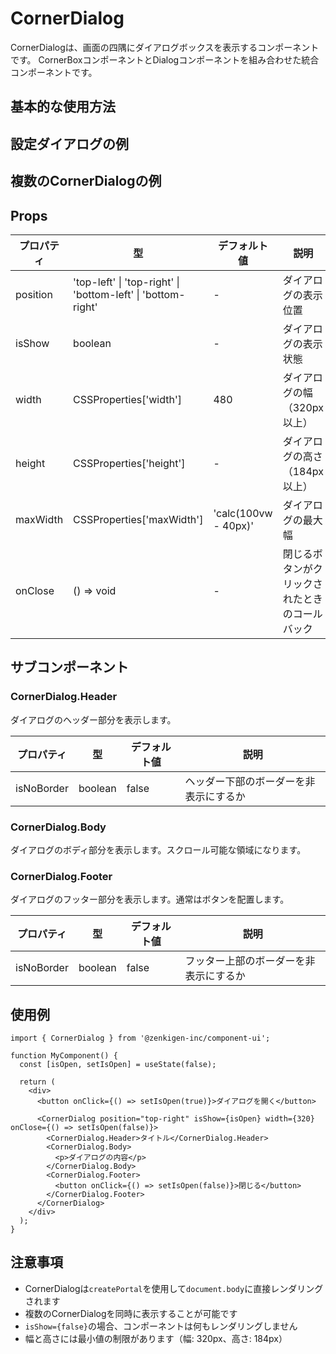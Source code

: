 

<Meta of={CornerDialogStories} />

# CornerDialog

CornerDialogは、画面の四隅にダイアログボックスを表示するコンポーネントです。
CornerBoxコンポーネントとDialogコンポーネントを組み合わせた統合コンポーネントです。

## 基本的な使用方法

<Canvas of={CornerDialogStories.Component} />

## 設定ダイアログの例

<Canvas of={CornerDialogStories.SettingsExample} />

## 複数のCornerDialogの例

<Canvas of={CornerDialogStories.MultipleDialogsExample} />

## Props

| プロパティ | 型                                                           | デフォルト値         | 説明                                           |
| ---------- | ------------------------------------------------------------ | -------------------- | ---------------------------------------------- |
| position   | 'top-left' \| 'top-right' \| 'bottom-left' \| 'bottom-right' | -                    | ダイアログの表示位置                           |
| isShow     | boolean                                                      | -                    | ダイアログの表示状態                           |
| width      | CSSProperties['width']                                       | 480                  | ダイアログの幅（320px以上）                    |
| height     | CSSProperties['height']                                      | -                    | ダイアログの高さ（184px以上）                  |
| maxWidth   | CSSProperties['maxWidth']                                    | 'calc(100vw - 40px)' | ダイアログの最大幅                             |
| onClose    | () => void                                                   | -                    | 閉じるボタンがクリックされたときのコールバック |

## サブコンポーネント

### CornerDialog.Header

ダイアログのヘッダー部分を表示します。

| プロパティ | 型      | デフォルト値 | 説明                                   |
| ---------- | ------- | ------------ | -------------------------------------- |
| isNoBorder | boolean | false        | ヘッダー下部のボーダーを非表示にするか |

### CornerDialog.Body

ダイアログのボディ部分を表示します。スクロール可能な領域になります。

### CornerDialog.Footer

ダイアログのフッター部分を表示します。通常はボタンを配置します。

| プロパティ | 型      | デフォルト値 | 説明                                   |
| ---------- | ------- | ------------ | -------------------------------------- |
| isNoBorder | boolean | false        | フッター上部のボーダーを非表示にするか |

## 使用例

```tsx
import { CornerDialog } from '@zenkigen-inc/component-ui';

function MyComponent() {
  const [isOpen, setIsOpen] = useState(false);

  return (
    <div>
      <button onClick={() => setIsOpen(true)}>ダイアログを開く</button>

      <CornerDialog position="top-right" isShow={isOpen} width={320} onClose={() => setIsOpen(false)}>
        <CornerDialog.Header>タイトル</CornerDialog.Header>
        <CornerDialog.Body>
          <p>ダイアログの内容</p>
        </CornerDialog.Body>
        <CornerDialog.Footer>
          <button onClick={() => setIsOpen(false)}>閉じる</button>
        </CornerDialog.Footer>
      </CornerDialog>
    </div>
  );
}
```

## 注意事項

- CornerDialogは`createPortal`を使用して`document.body`に直接レンダリングされます
- 複数のCornerDialogを同時に表示することが可能です
- `isShow={false}`の場合、コンポーネントは何もレンダリングしません
- 幅と高さには最小値の制限があります（幅: 320px、高さ: 184px）
